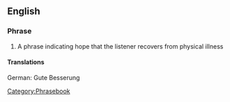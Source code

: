 ==English==
===Phrase===
{{infl|en|head=[[get]] [[well]] [[soon]]}}
# A phrase indicating hope that the listener recovers from physical illness

====Translations====
{{rftrans}}
German: Gute Besserung

[[Category:Phrasebook]]